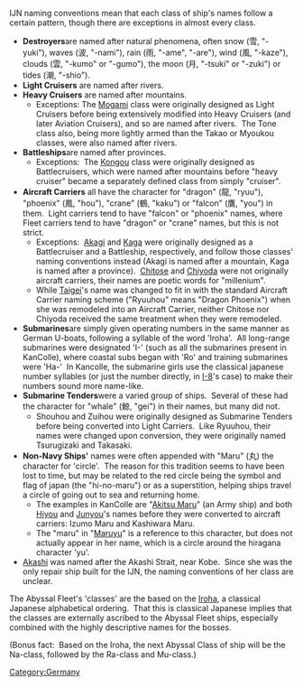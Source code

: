 
IJN naming conventions mean that each class of ship's names follow a certain pattern, though there are exceptions in almost every class.
*'''Destroyers '''are named after natural phenomena, often snow (<span style="text-align:center;">雪, </span>"-yuki"), waves (<span style="text-align:center;">波, </span>"-nami"), rain (<span style="text-align:center;">雨, </span>"-ame", "-are"), wind (<span style="text-align:center;">風, </span>"-kaze"), clouds (<span style="text-align:center;">雲, </span>"-kumo" or "-gumo"), the moon (<span style="text-align:center;">月</span>, "-tsuki" or "-zuki") or tides (<span style="text-align:center;">潮, </span>"-shio").
*'''Light Cruisers''' are named after rivers.
*'''Heavy Cruisers''' are named after mountains.
**Exceptions: The [[Mogami]] class were originally designed as Light Cruisers before being extensively modified into Heavy Cruisers (and later Aviation Cruisers), and so are named after rivers.  The Tone class also, being more lightly armed than the Takao or Myoukou classes, were also named after rivers.
*'''Battleships '''are named after provinces.
**Exceptions:  The [[Kongou]] class were originally designed as Battlecruisers, which were named after mountains before "heavy cruiser" became a separately defined class from simply "cruiser".
*'''Aircraft Carriers''' all have the character for "dragon" (<span style="text-align:center;">龍, </span>"ryuu"), "phoenix" (<span style="text-align:center;">鳳</span>, "hou"), "crane" (<span style="text-align:center;white-space:nowrap;">鶴</span>, "kaku") or "falcon" (<span style="text-align:center;">鷹</span>, "you") in them.  Light carriers tend to have "falcon" or "phoenix" names, where Fleet carriers tend to have "dragon" or "crane" names, but this is not strict.
**Exceptions:  [[Akagi]] and [[Kaga]] were originally designed as a Battlecruiser and a Battleship, respectively, and follow those classes' naming conventions instead (Akagi is named after a mountain, Kaga is named after a province).  [[Chitose]] and [[Chiyoda]] were not originally aircraft carriers, their names are poetic words for "millenium".
**While [[Taigei]]'s name was changed to fit in with the standard Aircraft Carrier naming scheme ("Ryuuhou" means "Dragon Phoenix") when she was remodeled into an Aircraft Carrier, neither Chitose nor Chiyoda received the same treatment when they were remodeled.
*'''Submarines '''are simply given operating numbers in the same manner as German U-boats, following a syllable of the word 'Iroha'.  All long-range submarines were designated 'I-' (such as all the submarines present in KanColle), where coastal subs began with 'Ro' and training submarines were 'Ha-'  In Kancolle, the submarine girls use the classical japanese number syllables (or just the number directly, in [[I-8]]'s case) to make their numbers sound more name-like.
*'''Submarine Tenders '''were a varied group of ships.  Several of these had the character for "whale" (鯨, "gei") in their names, but many did not.
**Shouhou and Zuihou were originally designed as Submarine Tenders before being converted into Light Carriers.  Like Ryuuhou, their names were changed upon conversion, they were originally named Tsurugizaki and Takasaki.
*'''<nowiki>Non-Navy Ships'</nowiki>''' names were often appended with "Maru" (丸) the character for 'circle'.  The reason for this tradition seems to have been lost to time, but may be related to the red circle being the symbol and flag of japan (the "hi-no-maru") or as a superstition, helping ships travel a circle of going out to sea and returning home.
**The examples in KanColle are "[[Akitsu Maru]]" (an Army ship) and both [[Hiyou]] and [[Junyou]]'s names before they were converted to aircraft carriers: Izumo Maru and Kashiwara Maru.
**The "maru" in "[[Maruyu]]" is a reference to this character, but does not actually appear in her name, which is a circle around the hiragana character 'yu'.
*[[Akashi]] was named after the Akashi Strait, near Kobe.  Since she was the only repair ship built for the IJN, the naming conventions of her class are unclear.


The Abyssal Fleet's 'classes' are the based on the [http://en.wikipedia.org/wiki/Iroha Iroha], a classical Japanese alphabetical ordering.  That this is classical Japanese implies that the classes are externally ascribed to the Abyssal Fleet ships, especially combined with the highly descriptive names for the bosses.

(Bonus fact:  Based on the Iroha, the next Abyssal Class of ship will be the Na-class, followed by the Ra-class and Mu-class.)
[[Category:Germany]]